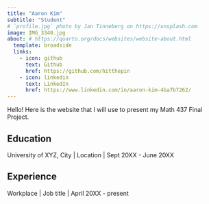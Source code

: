 ```yaml
---
title: "Aaron Kim"
subtitle: "Student"
# `profile.jpg` photo by Jan Tinneberg on https://unsplash.com
image: IMG_3340.jpg
about: # https://quarto.org/docs/websites/website-about.html
  template: broadside
  links:
    - icon: github
      text: Github
      href: https://github.com/hitthepin
    - icon: linkedin
      text: LinkedIn
      href: https://www.linkedin.com/in/aaron-kim-4ba7b7262/
---
```


Hello! Here is the website that I will use to present my Math 437 Final Project.

## Education

University of XYZ, City \| Location \| Sept 20XX - June 20XX

## Experience

Workplace \| Job title \| April 20XX - present